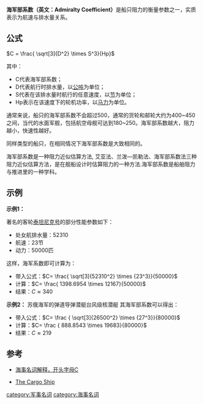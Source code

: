 {{nofootnotes|time=2009-08-26T19:31:56+00:00}}
'''海军部系数（英文：Admiralty Coefficient）'''是船只阻力的衡量参数之一，实质表示为航速与排水量关系。

==公式==
<math>C = \frac{ \sqrt[3]{D^2} \times S^3}{Hp}</math>

其中：
*C代表海军部系数；
*D代表航行时排水量，以[[公吨|公吨]]为单位；
*S代表在该排水量时航行的任意速度，以[[節_(單位)|节]]为单位；
*Hp表示在该速度下的轮机功率，以[[马力|马力]]为单位。

通常来说，船只的海军部系数不会超过500，通常的货轮和邮轮大约为400~450之间，当代的水面军舰，包括航空母舰可达到180~250。海军部系数越大，阻力越小，快速性越好。

同样类型的船只，在相同情况下海军部系数是大致相同的。

海军部系数是一种阻力近似估算方法, 艾亚法、兰泼—凯勒法、海军部系数法三种阻力近似估算方法，是在舰船设计时估算阻力的一种方法.海军部系数是船舶阻力与推进里的一种学科。

==示例==
'''示例1：'''

著名的客轮[[泰坦尼克号|泰坦尼克号]]的部分性能参数如下：
*处女航排水量：52310
*航速：23节
*动力：50000匹
这样，海军系数即可计算为：

*带入公式：<math> C= \frac{ \sqrt[3]{52310^2} \times {23^3}}{50000}</math>
*计算：<math>C= \frac{ 1398.6954 \times 12167}{50000}</math>
*结果：<math>C \approx 340</math>

'''示例2：'''
苏俄海军的弹道导弹潜艇台风级核潜艇
其海军部系数可以得出：

*带入公式：<math> C= \frac { \sqrt[3]{26500^2} \times {27^3}}{80000}</math>
*计算：<math>C= \frac { 888.8543 \times 19683}{80000}</math>
*结果：<math>C \approx 219</math>


==参考==
*{{en}}[https://web.archive.org/web/20070927175645/http://titanic-model.com/glossary/c.shtml 海事名词解释，开头字母C]
*{{en}}[https://web.archive.org/web/20070713034922/http://www.du.edu/~jcalvert/tech/fluids/cargo.htm The Cargo Ship]

[[category:军事名词|category:军事名词]]
[[category:海事名词|category:海事名词]]